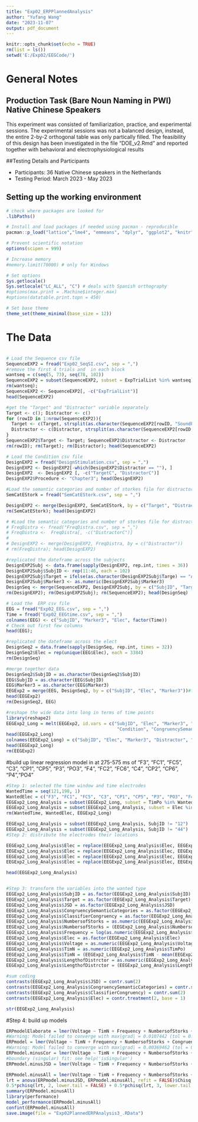 ```yaml
---
title: "Exp02_ERPPlannedAnalysis"
author: "Yufang Wang"
date: "2023-11-07"
output: pdf_document
---
```

```r
knitr::opts_chunk$set(echo = TRUE)
rm(list = ls())
setwd('E:/Exp02/EEGCode/')
```

# General Notes {.tabset}
## Production Task (Bare Noun Naming in PWI) Native Chinese Speakers
This experiment was consisted of familiarization, practice, and experimental sessions. The experimental sessions was not a balanced design, instead, the entire 2-by-2 orthogonal table was only partically filled. The feasibility of this design has been investigated in the file "DOE_v2.Rmd" and reported together with behavioral and electrophysiological results

##Testing Details and Participants

* Participants: 36 Native Chinese speakers in the Netherlands
* Testing Period: March 2023 - May 2023

## Setting up the working environment

```r
# check where packages are looked for
.libPaths()

# Install and load packages if needed using pacman - reproducible
pacman::p_load("lattice","lme4", "emmeans", "dplyr", "ggplot2", "knitr", "printr", "kableExtra", "plotly", "extrafont", "devtools", "tibble", "effects", "tidyverse", "lmerTest", "car", "patchwork", "DHARMa", "tidyr", "data.table", "ggsignif", "sjPlot", "ggeffects", "broom.mixed", "fst")

# Prevent scientific notation
options(scipen = 999)

# Increase memory
#memory.limit(70000) # only for Windows

# Set options
Sys.getlocale()
Sys.setlocale("LC_ALL", "C") # deals with Spanish orthography
#options(max.print = .Machine$integer.max)
#options(datatable.print.topn = 450)

# Set base theme
theme_set(theme_minimal(base_size = 12))
```

# The Data {.tabset}
```r
```

```r
# Load the Sequence csv file
SequenceEXP2 = fread("Exp02_SeqSI.csv", sep = ",")
#remove the first 4 trials and  in each block
wantseq = c(seq(5, 73), seq(78, 102))
SequenceEXP2 = subset(SequenceEXP2, subset = ExpTrialList %in% wantseq)
rm(wantseq);
SequenceEXP2 <- SequenceEXP2[, -c("ExpTrialList")]
head(SequenceEXP2)

#get the "Target" and "Distractor" variable separately
Target <- c(); Distractor <- c()
for (rowID in 1:nrow(SequenceEXP2)){
  Target <- c(Target, strsplit(as.character(SequenceEXP2[rowID, "SoundFile_Name"]), '_')[[1]][1])
  Distractor <- c(Distractor, strsplit(as.character(SequenceEXP2[rowID, "SoundFile_Name"]), '_')[[1]][2])
}
SequenceEXP2$Target <- Target; SequenceEXP2$Distractor <- Distractor 
rm(rowID); rm(Target); rm(Distractor); head(SequenceEXP2)

# Load the Condition csv file
DesignEXP2 = fread("DesignStimulation.csv", sep = ",")
DesignEXP2 <- DesignEXP2[-which(DesignEXP2$Distractor == ""), ]
DesignEXP2  <- DesignEXP2 [, -c("TargetC", "DistractorC")]
DesignEXP2$Procedure <- "Chapter3"; head(DesignEXP2)

#Load the semantic categories and number of storkes file for distractors
SemCatEStork = fread("SemCatEStork.csv", sep = ",")

DesignEXP2 <- merge(DesignEXP2, SemCatEStork, by = c("Target", "Distractor", "ClassifierCongruency", "JSD", "NumbersofStorks"))
rm(SemCatEStork); head(DesignEXP2)

# #Load the semantic categories and number of storkes file for distractors
# FreqDistra <- fread("FreqDistra.csv", sep = ",")
# FreqDistra <-  FreqDistra[, -c("DistractorC")]
# 
# DesignEXP2 <- merge(DesignEXP2, FreqDistra, by = c("Distractor"))
# rm(FreqDistra); head(DesignEXP2)

#replicated the dateframe across the subjects
DesignEXP2Subj <- data.frame(sapply(DesignEXP2, rep.int, times = 36))
DesignEXP2Subj$SubjID <- rep(11:46, each = 102)
DesignEXP2Subj$Target = ifelse(as.character(DesignEXP2Subj$Targe) == "Alarm clock", "Alarmclock", as.character(DesignEXP2Subj$Targe))
DesignEXP2Subj$Marker3 <- as.numeric(DesignEXP2Subj$Marker3)
DesignSeq <- merge(SequenceEXP2, DesignEXP2Subj, by = c("SubjID", "Target", "Distractor", "Procedure", "Marker3"))
rm(DesignEXP2); rm(DesignEXP2Subj); rm(SequenceEXP2); head(DesignSeq)

# Load the  ERP csv file
EEG = fread("Exp02_EEG.csv", sep = ",")
Time = fread("Exp02_EEGtime.csv", sep = ",")
colnames(EEG) <- c("SubjID", "Marker3", "Elec", factor(Time))
# Check out first few columns
head(EEG); 

#replicated the dateframe across the elect
DesignSeq2 = data.frame(sapply(DesignSeq, rep.int, times = 32))
DesignSeq2$Elec = rep(unique(EEG$Elec), each = 3384)
rm(DesignSeq)

#merge together data
DesignSeq2$SubjID = as.character(DesignSeq2$SubjID)
EEG$SubjID = as.character(EEG$SubjID)
EEG$Marker3 = as.character(EEG$Marker3)
EEGExp2 = merge(EEG, DesignSeq2, by = c("SubjID", "Elec", "Marker3"))#the difference in row numbers is due to the excluding the warming-up trials
head(EEGExp2)
rm(DesignSeq2, EEG)

#reshape the wide data into long in terms of time points
library(reshape2)
EEGExp2_Long = melt(EEGExp2, id.vars = c("SubjID", "Elec", "Marker3", "Distractor", "Procedure", "Target", "SoundFile_Name", "ClassifierCongruency", "JSD", "JSDValue",
                                          "Condition", "CongruencySemanticCategories", "NumbersofStorks", "Frequency", "LengthofDistrctor"))
head(EEGExp2_Long)
colnames(EEGExp2_Long) = c("SubjID", "Elec", "Marker3", "Distractor", "Procedure", "Target", "SoundFile_Name", "ClassifierCongruency", "JSD", "JSDValue", "Condition", "CongruencySemanticCategories", "NumbersofStorks", "Frequency", "LengthofDistrctor", "TimPo", "Voltage")
head(EEGExp2_Long)
rm(EEGExp2)
```



#build up linear regression model in at 275-575 ms of "F3", "FC1", "FC5", "C3", "CP1", "CP5", "P3", "PO3", "F4", "FC2", "FC6", "C4", "CP2", "CP6", "P4","PO4"
```r
#Step 1: selected the time window and time electrodes
WantedTime = seq(121,198, 1)
WantedElec = c("F3", "FC1", "FC5", "C3", "CP1", "CP5", "P3", "PO3", "F4", "FC2", "FC6", "C4", "CP2", "CP6", "P4","PO4")
EEGExp2_Long_Analysis = subset(EEGExp2_Long, subset = TimPo %in% WantedTime)
EEGExp2_Long_Analysis = subset(EEGExp2_Long_Analysis, subset = Elec %in% WantedElec)
rm(WantedTime, WantedElec, EEGExp2_Long)

EEGExp2_Long_Analysis = subset(EEGExp2_Long_Analysis, SubjID != "12")
EEGExp2_Long_Analysis = subset(EEGExp2_Long_Analysis, SubjID != "44")
#Step 2: distribute the electrodes their locations

EEGExp2_Long_Analysis$Elec = replace(EEGExp2_Long_Analysis$Elec, EEGExp2_Long_Analysis$Elec %in% c("F3", "FC1", "FC5", "C3"), "Others")
EEGExp2_Long_Analysis$Elec = replace(EEGExp2_Long_Analysis$Elec, EEGExp2_Long_Analysis$Elec %in% c("CP1", "CP5", "P3", "PO3"), "Cp")#"Others")
EEGExp2_Long_Analysis$Elec = replace(EEGExp2_Long_Analysis$Elec, EEGExp2_Long_Analysis$Elec %in% c("F4", "FC2", "FC6", "C4"), "Others")
EEGExp2_Long_Analysis$Elec = replace(EEGExp2_Long_Analysis$Elec, EEGExp2_Long_Analysis$Elec %in% c("CP2", "CP6", "P4","PO4"), "Cp")

head(EEGExp2_Long_Analysis)


#Step 3: transform the variables into the wanted type
EEGExp2_Long_Analysis$SubjID = as.factor(EEGExp2_Long_Analysis$SubjID)
EEGExp2_Long_Analysis$Target = as.factor(EEGExp2_Long_Analysis$Target)
EEGExp2_Long_Analysis$JSD = as.factor(EEGExp2_Long_Analysis$JSD)
EEGExp2_Long_Analysis$CongruencySemanticCategories = as.factor(EEGExp2_Long_Analysis$CongruencySemanticCategories)
EEGExp2_Long_Analysis$ClassifierCongruency = as.factor(EEGExp2_Long_Analysis$ClassifierCongruency)
EEGExp2_Long_Analysis$NumbersofStorks = as.numeric(EEGExp2_Long_Analysis$NumbersofStorks)
EEGExp2_Long_Analysis$NumbersofStorks = (EEGExp2_Long_Analysis$NumbersofStorks - mean(EEGExp2_Long_Analysis$NumbersofStorks))/sd(EEGExp2_Long_Analysis$NumbersofStorks)
EEGExp2_Long_Analysis$Frequency = log(as.numeric(EEGExp2_Long_Analysis$Frequency))
EEGExp2_Long_Analysis$Elec = as.factor(EEGExp2_Long_Analysis$Elec)
EEGExp2_Long_Analysis$Voltage = as.numeric(EEGExp2_Long_Analysis$Voltage)
EEGExp2_Long_Analysis$TimN = as.numeric(EEGExp2_Long_Analysis$TimPo)
EEGExp2_Long_Analysis$TimN = (EEGExp2_Long_Analysis$TimN - mean(EEGExp2_Long_Analysis$TimN))/sd(EEGExp2_Long_Analysis$TimN)
EEGExp2_Long_Analysis$LengthofDistrctor = as.numeric(EEGExp2_Long_Analysis$LengthofDistrctor)
EEGExp2_Long_Analysis$LengthofDistrctor = (EEGExp2_Long_Analysis$LengthofDistrctor - mean(EEGExp2_Long_Analysis$LengthofDistrctor))/sd(EEGExp2_Long_Analysis$LengthofDistrctor)

#sum coding
contrasts(EEGExp2_Long_Analysis$JSD) = contr.sum(2)
contrasts(EEGExp2_Long_Analysis$CongruencySemanticCategories) = contr.sum(2) 
contrasts(EEGExp2_Long_Analysis$ClassifierCongruency) = contr.sum(2)
contrasts(EEGExp2_Long_Analysis$Elec) = contr.treatment(2, base = 1)

str(EEGExp2_Long_Analysis)
```

#Step 4: build up models
```r
ERPmodelElaborate = lmer(Voltage ~ TimN + Frequency + NumbersofStorks + CongruencySemanticCategories + LengthofDistrctor + Elec + ClassifierCongruency + JSD + CongruencySemanticCategories:ClassifierCongruency + ClassifierCongruency:Elec + JSD:Elec + (ClassifierCongruency + JSD|SubjID) + (ClassifierCongruency + JSD|Target), data = EEGExp2_Long_Analysis)
#Warning: Model failed to converge with max|grad| = 0.0107442 (tol = 0.002, component 1)
ERPmodel = lmer(Voltage ~ TimN + Frequency + NumbersofStorks + CongruencySemanticCategories + LengthofDistrctor + Elec + ClassifierCongruency + JSD +  CongruencySemanticCategories:ClassifierCongruency + ClassifierCongruency:Elec + JSD:Elec + (ClassifierCongruency + JSD|SubjID) + (1|Target), data = EEGExp2_Long_Analysis)
#Warning: Model failed to converge with max|grad| = 0.00369462 (tol = 0.002, component 1)
ERPmodel.minusCor = lmer(Voltage ~ TimN + Frequency + NumbersofStorks + CongruencySemanticCategories + LengthofDistrctor + Elec + ClassifierCongruency + JSD + CongruencySemanticCategories:ClassifierCongruency + ClassifierCongruency:Elec + JSD:Elec + (ClassifierCongruency + JSD||SubjID) + (1|Target), data = EEGExp2_Long_Analysis)
#boundary (singular) fit: see help('isSingular')
ERPmodel.minusJSD = lmer(Voltage ~ TimN + Frequency + NumbersofStorks + CongruencySemanticCategories + LengthofDistrctor + Elec + ClassifierCongruency + JSD + CongruencySemanticCategories:ClassifierCongruency + ClassifierCongruency:Elec + JSD:Elec + (ClassifierCongruency|SubjID) + (1|Target), data = EEGExp2_Long_Analysis)

ERPmodel.minusAll = lmer(Voltage ~ TimN + Frequency + NumbersofStorks + CongruencySemanticCategories + LengthofDistrctor + Elec + ClassifierCongruency + JSD + CongruencySemanticCategories:ClassifierCongruency + ClassifierCongruency:Elec + JSD:Elec + (1|SubjID) + (1|Target), data = EEGExp2_Long_Analysis)
lrt = anova(ERPmodel.minusJSD, ERPmodel.minusAll, refit = FALSE)$Chisq[2]
0.5*pchisq(lrt, 2, lower.tail = FALSE) + 0.5*pchisq(lrt, 3, lower.tail = FALSE)
summary(ERPmodel.minusAll)
library(performance)
model_performance(ERPmodel.minusAll)
confint(ERPmodel.minusAll)
save.image(file = "Exp02PlannedERPAnalysis3_.RData")
```
